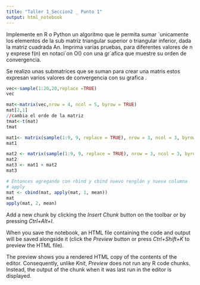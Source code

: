 ---
title: "Taller 1_Seccion2 _ Punto 1"
output: html_notebook
---

Implemente en R o Python un algoritmo que le permita sumar ´unicamente los elementos de la sub
matriz triangular superior o triangular inferior, dada la matriz cuadrada An. Imprima varias pruebas,
para diferentes valores de n y exprese f(n) en notaci´on O() con una gr´afica que muestre su orden de
convergencia.

Se realizo unas submatrices que se suman para crear una matris estos expresan varios valores de convergencia con su grafica .

```{r}
vec<-sample(1:20,20,replace =TRUE)
vec

mat<-matrix(vec,nrow = 4, ncol = 5, byrow = TRUE)
mat[2,1]
//cambia el orde de la matriz
tmat<-t(mat)
tmat

mat1<- matrix(sample(1:9, 9, replace = TRUE), nrow = 3, ncol = 3, byrow = FALSE)
mat1

mat2 <- matrix(sample(1:9, 9, replace = TRUE), nrow = 3, ncol = 3, byrow = FALSE)
mat2
mat3 <- mat1 + mat2
mat3

# Entonces agregando con rbind y cbind nuevo renglón y nueva columna
# apply
mat <- cbind(mat, apply(mat, 1, mean)) 
mat
apply(mat, 2, mean)
```

Add a new chunk by clicking the *Insert Chunk* button on the toolbar or by pressing *Ctrl+Alt+I*.

When you save the notebook, an HTML file containing the code and output will be saved alongside it (click the *Preview* button or press *Ctrl+Shift+K* to preview the HTML file).

The preview shows you a rendered HTML copy of the contents of the editor. Consequently, unlike *Knit*, *Preview* does not run any R code chunks. Instead, the output of the chunk when it was last run in the editor is displayed.
